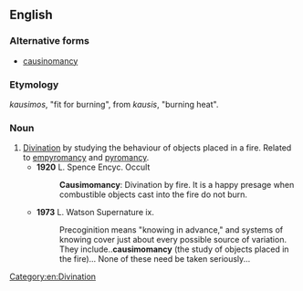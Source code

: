 ==English==

===Alternative forms===
* [[causinomancy]]

===Etymology===
{{etyl|grc}} ''kausimos'', "fit for burning", from ''kausis'', "burning heat".

===Noun===
{{en-noun|-}}

# [[divination|Divination]] by studying the behaviour of objects placed in a fire. Related to [[empyromancy]] and [[pyromancy]].
#* '''1920''' L. Spence Encyc. Occult
#*: '''Causimomancy''': Divination by fire. It is a happy presage when combustible objects cast into the fire do not burn.
#* '''1973''' L. Watson Supernature ix.
#*: Precoginition means "knowing in advance," and systems of knowing cover just about every possible source of variation. They include..'''causimomancy''' (the study of objects placed in the fire)... None of these need be taken seriously...

[[Category:en:Divination]]
